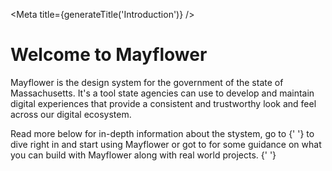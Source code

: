 



<Meta title={generateTitle('Introduction')} />

# Welcome to Mayflower

Mayflower is the design system for the government of the state of Massachusetts. It's a tool state agencies can use to develop and maintain digital experiences that provide a consistent and trustworthy look and feel across our digital ecosystem.

<p>
  Read more below for in-depth information about the stystem, go to
  {' '}
  <StoryLink metaID="Usage" inline /> to dive right in and start using Mayflower or got to <StoryLink metaID="Examples" inline /> for some guidance on what you can build with Mayflower along with real world projects.
	{' '}
</p>


<div className="row ma__row--three-up">
  <div className="col-md">
    <SectionLinks
      title={{
        text: 'Principles'
      }}
      description="The design thinking behind the Mayflower system and its implementation. Use this when starting design and development of any new project or when contributing to Mayflower."
      index={0}
    >
    <StoryLink metaID="BrandPillars"/>
    <StoryLink metaID="Accessibility" />
    </SectionLinks>
  </div>
  <div className="col-md">
    <SectionLinks
      title={{
        text: 'Foundation'
      }}
      description="The raw materials of the Mayflower system. In general you don't need to 'do' anything to appy these since they are baked into all elements and components, but they are helpful if you need to alter, extend or contribute back to the project."
      index={1}
      >
        <StoryLink metaID="Logo"/>
        <StoryLink metaID="Colors" />
        <StoryLink metaID="Typography" />
        <StoryLink metaID="Icon" />
    </SectionLinks>
  </div>
  <div className="col-md">
    <SectionLinks
      title={{
        text: 'UI Components'
      }}
      description="The building blocks, in both design and code, for everything from buttons and links to complex components like our responsive headers and a starter template, along with helpful instructions on how to use them."
      index={2}
      >
      <StoryLink metaID="Button" text="Elements" />
      <StoryLink metaID="Header" text="Components" />
      <StoryLink metaID="Template" text="Template" />
    </SectionLinks>
  </div>
</div>
